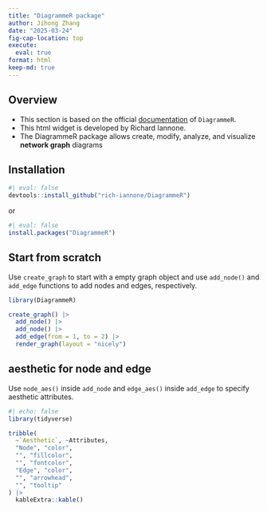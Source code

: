 ```yaml
---
title: "DiagrammeR package"
author: Jihong Zhang
date: "2025-03-24"
fig-cap-location: top  
execute: 
  eval: true
format: html
keep-md: true
---
```


::: objectives
## Overview {.unnumbered}

- This section is based on the official [documentation](https://rich-iannone.github.io/DiagrammeR/) of `DiagrammeR`.
- This html widget is developed by Richard Iannone. 
- The DiagrammeR package allows create, modify, analyze, and visualize **network graph** diagrams
:::

## Installation

```r
#| eval: false
devtools::install_github("rich-iannone/DiagrammeR")
```

or 

```r
#| eval: false
install.packages("DiagrammeR")
```

## Start from scratch

Use `create_graph` to start with a empty graph object and use `add_node()` and `add_edge` functions to add nodes and edges, respectively.

```r
library(DiagrammeR)

create_graph() |> 
  add_node() |> 
  add_node() |> 
  add_edge(from = 1, to = 2) |> 
  render_graph(layout = "nicely")
```

## aesthetic for node and edge

Use `node_aes()` inside `add_node` and `edge_aes()` inside `add_edge` to specify aesthetic attributes.

```r
#| echo: false
library(tidyverse)

tribble(
  ~`Aesthetic`, ~Attributes,
  "Node", "color", 
  "", "fillcolor", 
  "", "fontcolor", 
  "Edge", "color", 
  "", "arrowhead", 
  "", "tooltip"
) |> 
  kableExtra::kable()
```
